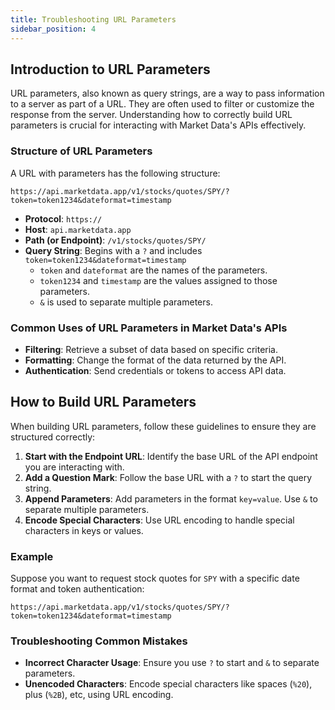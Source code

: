 ```yaml
---
title: Troubleshooting URL Parameters
sidebar_position: 4
---
```


## Introduction to URL Parameters

URL parameters, also known as query strings, are a way to pass information to a server as part of a URL. They are often used to filter or customize the response from the server. Understanding how to correctly build URL parameters is crucial for interacting with Market Data's APIs effectively.

### Structure of URL Parameters

A URL with parameters has the following structure:

```
https://api.marketdata.app/v1/stocks/quotes/SPY/?token=token1234&dateformat=timestamp
```

- **Protocol**: `https://`
- **Host**: `api.marketdata.app`
- **Path (or Endpoint)**: `/v1/stocks/quotes/SPY/`
- **Query String**: Begins with a `?` and includes `token=token1234&dateformat=timestamp`
  - `token` and `dateformat` are the names of the parameters.
  - `token1234` and `timestamp` are the values assigned to those parameters.
  - `&` is used to separate multiple parameters.

### Common Uses of URL Parameters in Market Data's APIs

- **Filtering**: Retrieve a subset of data based on specific criteria.
- **Formatting**: Change the format of the data returned by the API.
- **Authentication**: Send credentials or tokens to access API data.

## How to Build URL Parameters

When building URL parameters, follow these guidelines to ensure they are structured correctly:

1. **Start with the Endpoint URL**: Identify the base URL of the API endpoint you are interacting with.
2. **Add a Question Mark**: Follow the base URL with a `?` to start the query string.
3. **Append Parameters**: Add parameters in the format `key=value`. Use `&` to separate multiple parameters.
4. **Encode Special Characters**: Use URL encoding to handle special characters in keys or values.

### Example

Suppose you want to request stock quotes for `SPY` with a specific date format and token authentication:

```
https://api.marketdata.app/v1/stocks/quotes/SPY/?token=token1234&dateformat=timestamp
```

### Troubleshooting Common Mistakes

- **Incorrect Character Usage**: Ensure you use `?` to start and `&` to separate parameters.
- **Unencoded Characters**: Encode special characters like spaces (`%20`), plus (`%2B`), etc, using URL encoding.
